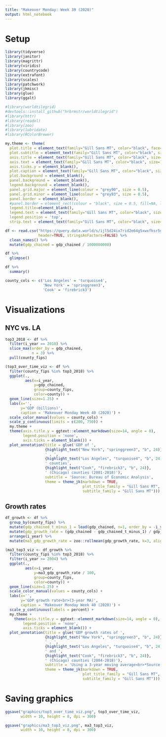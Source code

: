 ```yaml
---
title: "Makeover Monday: Week 39 (2020)"
output: html_notebook
---
```


# Setup

```r
library(tidyverse)
library(janitor)
library(magrittr)
library(viridis)
library(countrycode)
library(extrafont)
library(scales)
library(patchwork)
library(jkmisc)
library(glue)
library(ggalt)

#library(worldtilegrid)
#devtools::install_github("hrbrmstr/worldtilegrid")
#library(httr)
#library(readxl)
#library(zoo)
#library(lubridate)
#library(RColorBrewer)
```

```r
my.theme <- theme(
  plot.title = element_text(family="Gill Sans MT", color="black", face="bold", size=24, hjust=0), 
  plot.subtitle = element_text(family="Gill Sans MT", color="black", size=12, hjust=0), 
  axis.title = element_text(family="Gill Sans MT", color="black", size=12), 
  axis.text = element_text(family="Gill Sans MT", color="black", size=18), 
  axis.ticks.y = element_blank(), 
  plot.caption = element_text(family="Gill Sans MT", color="black", size=12), 
  plot.background = element_blank(),
  panel.background =  element_blank(), 
  legend.background = element_blank(), 
  panel.grid.major = element_line(colour = "grey90", size = 0.5),
  panel.grid.minor = element_line(colour = "grey93", size = 0.5),
  panel.border = element_blank(), 
  #panel.border = element_rect(colour = "black", size = 0.5, fill=NA, linetype = 1),
  legend.title=element_blank(), 
  legend.text = element_text(family="Gill Sans MT", color="black", size=12, hjust=0),
  legend.position = 'top',
  strip.text = element_text(family="Gill Sans MT", color="black", size=14))
```

```r
df <- read.csv("https://query.data.world/s/ijl5d24ix7rid2e64g5xwxfksr5gvb", 
               header=TRUE, stringsAsFactors=FALSE) %>%
  clean_names() %>% 
  mutate(gdp_chained = gdp_chained / 1000000000)
```

```r
df %>% 
  glimpse()
```

```r
df %>% 
  summary()
```

```r
county_cols <- c('Los Angeles' = 'turquoise4',
                 'New York' = 'springgreen3',
                 'Cook' = 'firebrick3')
```

# Visualizations  

## NYC vs. LA

```r
top3_2018 <- df %>% 
  filter(i_year == 2018) %>% 
  slice_max(order_by = gdp_chained, 
            n = 3) %>% 
  pull(county_fips)
```

```r
(top3_over_time_viz <- df %>% 
  filter(county_fips %in% top3_2018) %>% 
  ggplot(.,
         aes(x=i_year,
             y=gdp_chained,
             group=county_fips,
             color=county)) + 
  geom_line(size=1.25) + 
  labs(x='',
       y='GDP (billions)',
       caption = 'Makeover Monday Week 40 (2020)') + 
  scale_color_manual(values = county_cols) + 
  scale_y_continuous(limits = c(200, 750)) + 
  my.theme + 
  theme(axis.title.y = ggtext::element_markdown(size=14, angle = 0),
        legend.position = 'none',
        axis.ticks = element_blank()) + 
  plot_annotation(title = glue('GDP of ', 
                  {highlight_text("New York", "springgreen3", "b", 24)}, 
                  ' , ', 
                  {highlight_text("Los Angeles", "turquoise4", "b", 24)}, 
                  ' counties',
                  {highlight_text("Cook", "firebrick3", "b", 24)},
                  ' (Chicago) counties (2001-2018)'),
                  subtitle = 'Source: Bureau of Economic Analysis', 
                  theme = theme_jk(markdown = TRUE,
                                   plot_title_family = "Gill Sans MT",
                                   subtitle_family = "Gill Sans MT")))
```

## Growth rates  

```r
df_growth <- df %>% 
  group_by(county_fips) %>% 
  mutate(gdp_chained_t_minus_1 = lead(gdp_chained, n=1, order_by = -i_year)) %>% 
  mutate(gdp_growth_rate = (gdp_chained - gdp_chained_t_minus_1) / gdp_chained_t_minus_1 * 100) %>% 
  arrange(i_year) %>% 
  mutate(ma3_gdp_growth_rate = zoo::rollmean(gdp_growth_rate, k=3, align='right', na.pad=TRUE))
```

```r
(ma3_top3_viz <- df_growth %>% 
  filter(county_fips %in% top3_2018) %>% 
  filter(i_year >= 2004) %>% 
  ggplot(.,
         aes(x=i_year,
             y=ma3_gdp_growth_rate / 100,
             group=county_fips,
             color=county)) + 
  geom_line(size=1.25) + 
  scale_color_manual(values = county_cols) + 
  labs(x='',
       y='GDP growth rate<br>(3-year MA)',
       caption = 'Makeover Monday Week 40 (2020)') + 
  scale_y_continuous(labels = percent) + 
  my.theme + 
    theme(axis.title.y = ggtext::element_markdown(size=14, angle = 0),
        legend.position = 'none',
        axis.ticks = element_blank()) + 
  plot_annotation(title = glue('GDP growth rates of ', 
                  {highlight_text("New York", "springgreen3", "b", 24)}, 
                  ' , ', 
                  {highlight_text("Los Angeles", "turquoise4", "b", 24)},
                  ' and ',
                  {highlight_text("Cook", "firebrick3", "b", 24)},
                  ' (Chicago) counties (2004-2018)'),
                  subtitle = 'Using a 3-year moving average<br>*Source: Bureau of Economic Analysis*', 
                  theme = theme_jk(markdown = TRUE,
                                   plot_title_family = "Gill Sans MT",
                                   subtitle_family = "Gill Sans MT")))
```

# Saving graphics  

```r
ggsave("graphics/top3_over_time_viz.png", top3_over_time_viz,
       width = 10, height = 8, dpi = 300)

ggsave("graphics/ma3_top3_viz.png", ma3_top3_viz,
       width = 10, height = 8, dpi = 300)
```
